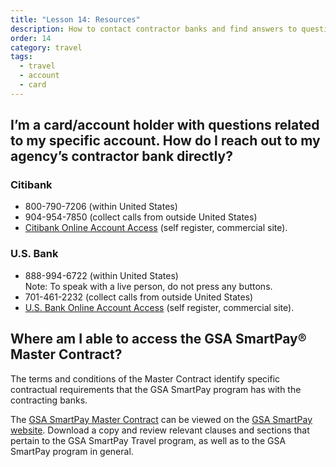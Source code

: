 ```yaml
---
title: "Lesson 14: Resources"
description: How to contact contractor banks and find answers to questions about the GSA SmartPay Master Contract and your travel account.
order: 14
category: travel
tags:
  - travel
  - account
  - card
---
```


## I’m a card/account holder with questions related to my specific account. How do I reach out to my agency’s contractor bank directly?

### Citibank
- 800-790-7206 (within United States)
- 904-954-7850 (collect calls from outside United States)
- [Citibank Online Account Access](https://home.cards.citidirect.com/CommercialCard/Cards.html) (self register, commercial site).

### U.S. Bank
- 888-994-6722 (within United States)<br />
Note: To speak with a live person, do not press any buttons.
- 701-461-2232 (collect calls from outside United States)
- [U.S. Bank Online Account Access](https://access.usbank.com/cpsApp1/index.jsp) (self register, commercial site).

## Where am I able to access the GSA SmartPay® Master Contract?
The terms and conditions of the Master Contract identify specific contractual requirements that the GSA SmartPay program has with the contracting banks.

The [GSA SmartPay Master Contract](https://smartpay.gsa.gov/about/master-contract/) can be viewed on the [GSA SmartPay website](https://smartpay.gsa.gov/). Download a copy and review relevant clauses and sections that pertain to the GSA SmartPay Travel program, as well as to the GSA SmartPay program in general.
